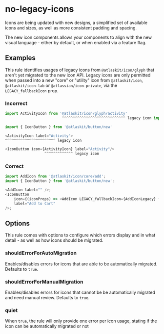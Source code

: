 # no-legacy-icons

Icons are being updated with new designs, a simplified set of available icons and sizes, as well as
more consistent padding and spacing.

The new icon components allows your components to align with the new visual language - either by
default, or when enabled via a feature flag.

## Examples

This rule identifies usages of legacy icons from `@atlaskit/icon/glyph` that aren't yet migrated to
the new icon API. Legacy icons are only permitted when passed into a new "core" or "utility" icon
from `@atlaskit/icon`, `@atlaskit/icon-lab` or `@atlassian/icon-private`, via the
`LEGACY_fallbackIcon` prop.

### Incorrect

```js
import ActivityIcon from '@atlaskit/icon/glyph/activity'
                          ^^^^^^^^^^^^^^^^^^^^^^^^^^^^^ legacy icon import

import { IconButton } from '@atlaskit/button/new'

<ActivityIcon label="Activity">
^^^^^^^^^^^^^^^^^^^^^^^ legacy icon

<IconButton icon={ActivityIcon} label="Activity"/>
                  ^^^^^^^^^^^^^ legacy icon
```

### Correct

```js
import AddIcon from '@atlaskit/icon/core/add';
import { IconButton } from '@atlaskit/button/new';

<AddIcon label="" />;
<IconButton
	icon={(iconProps) => <AddIcon LEGACY_fallbackIcon={AddIconLegacy} {...iconProps} />}
	label="Add to Cart"
/>;
```

## Options

This rule comes with options to configure which errors display and in what detail - as well as how
icons should be migrated.

### shouldErrorForAutoMigration

Enables/disables errors for icons that are able to be automatically migrated. Defaults to `true`.

### shouldErrorForManualMigration

Enables/disables errors for icons that cannot be be automatically migrated and need manual review.
Defaults to `true`.

### quiet

When `true`, the rule will only provide one error per icon usage, stating if the icon can be
automatically migrated or not
